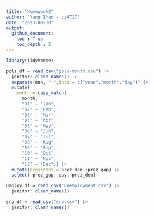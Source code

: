 ```yaml
---
title: "Homework2"
author: "Yang Zhao - yz4717"
date: "2023-09-30"
output: 
  github_document:
    toc : True
    toc_depth : 2
---
```


```r
library(tidyverse)
```

```r
pols_df = read_csv("pols-month.csv") |> 
  janitor::clean_names() |> 
  separate(mon, "-",into = c("year","month","day")) |> 
  mutate(
    month = case_match(
      month, 
      "01" ~ "Jan",
      "02" ~ "Feb",
      "03" ~ "Mar",
      "04" ~ "Apr",
      "05" ~ "May",
      "06" ~ "Jun",
      "07" ~ "Jul",
      "08" ~ "Aug",
      "09" ~ "Sep",
      "10" ~ "Oct", 
      "11" ~ "Nov", 
      "12" ~ "Dec")) |> 
  mutate(president = prez_dem +prez_gop) |> 
  select(-prez_gop,-day,-prez_dem)

```
```r

umploy_df = read_csv("unemployment.csv") |> 
  janitor::clean_names()

```

```r
snp_df = read_csv("snp.csv") |> 
  janitor::clean_names()
```


